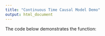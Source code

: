 ```yaml
---
title: "Continuous Time Causal Model Demo"
output: html_document
---
```


The code below demonstrates the function:

